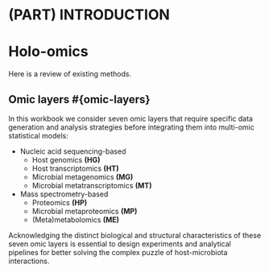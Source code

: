 # (PART) INTRODUCTION {-}
# Holo-omics

Here is a review of existing methods.

## Omic layers #{omic-layers}

In this workbook we consider seven omic layers that require specific data generation and analysis strategies before integrating them into multi-omic statistical models:

* Nucleic acid sequencing-based
    * Host genomics **(HG)**
    * Host transcriptomics **(HT)**
    * Microbial metagenomics **(MG)**
    * Microbial metatranscriptomics **(MT)**

* Mass spectrometry-based
    * Proteomics **(HP)**
    * Microbial metaproteomics **(MP)**
    * (Meta)metabolomics **(ME)**

Acknowledging the distinct biological and structural characteristics of these seven omic layers is essential to design experiments and analytical pipelines for better solving the complex puzzle of host-microbiota interactions.
